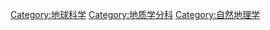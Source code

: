 {{catmore}}
{{Commons cat|Glaciology}}

[[Category:地球科学|Category:地球科学]]
[[Category:地质学分科|Category:地质学分科]]
[[Category:自然地理学|Category:自然地理学]]